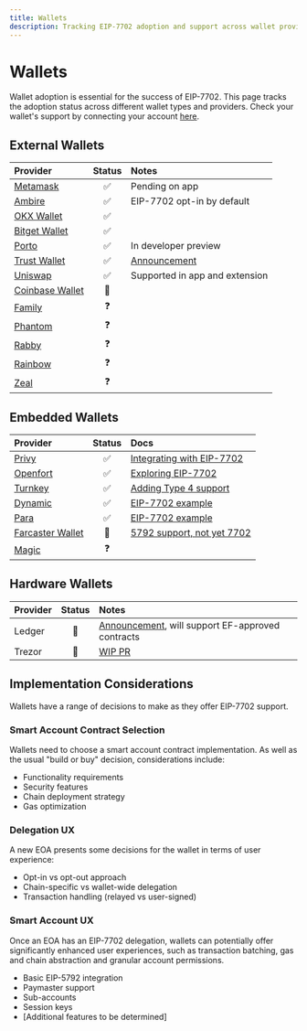```yaml
---
title: Wallets
description: Tracking EIP-7702 adoption and support across wallet providers and types.
---
```

# Wallets

Wallet adoption is essential for the success of EIP-7702. This page tracks the adoption status across different wallet types and providers. Check your wallet's support by connecting your account [here](https://7702checker.azfuller.com/).

## External Wallets

| Provider | Status | Notes |
|:---------|:------:|:------|
| [Metamask](https://metamask.io) | ✅ | Pending on app |
| [Ambire](https://www.ambire.com/) | ✅ | EIP-7702 opt-in by default |
| [OKX Wallet](https://web3.okx.com/) | ✅ | |
| [Bitget Wallet](https://web3.bitget.com/en) | ✅ | |
| [Porto](https://porto.sh/) | ✅ | In developer preview |
| [Trust Wallet](https://trustwallet.com/) | ✅ | [Announcement](https://x.com/TrustWallet/status/1920076571064389771) |
| [Uniswap](https://wallet.uniswap.org/) | ✅ | Supported in app and extension |
| [Coinbase Wallet](https://www.coinbase.com/en-gb/wallet) | 🔄 | |
| [Family](https://family.co/) | ❓ | |
| [Phantom](https://phantom.com/en-GB) | ❓ | |
| [Rabby](https://rabby.io/) | ❓ | |
| [Rainbow](https://rainbow.me/en/) | ❓ | |
| [Zeal](https://www.zeal.app/) | ❓ | |

## Embedded Wallets

| Provider | Status | Docs |
|:---------|:------:|:------|
| [Privy](https://www.privy.io/) | ✅ | [Integrating with EIP-7702](https://docs.privy.io/recipes/react/eip-770) |
| [Openfort](https://www.openfort.io/) | ✅ | [Exploring EIP-7702](https://www.openfort.io/blog/erc7702-part1) |
| [Turnkey](http://turnkey.com/) | ✅ | [Adding Type 4 support](https://docs.turnkey.com/networks/ethereum#eip-7702-type-4-support) |
| [Dynamic](https://www.dynamic.xyz) | ✅ | [EIP-7702 example](https://docs.dynamic.xyz/smart-wallets/smart-wallet-providers/zerodev#complete-eip-7702-example) |
| [Para](https://www.getpara.com/) | ✅ | [EIP-7702 example](https://github.com/getpara/examples-hub/blob/main/server/with-node/examples/zerodev/eip7702.ts) |
| [Farcaster Wallet](https://miniapps.farcaster.xyz/) |  🔄  | [5792 support, not yet 7702](https://miniapps.farcaster.xyz/docs/sdk/changelog#july-25-2025) |
| [Magic](https://magic.link/docs/wallets/overview) | ❓ | |

## Hardware Wallets

| Provider | Status | Notes |
|:---------|:------:|:------|
| Ledger | 🔄 | [Announcement](https://www.ledger.com/blog-pectra-upgrade-announcement), will support EF-approved contracts|
| Trezor | 🔄 | [WIP PR](https://github.com/trezor/trezor-firmware/pull/4945) |

## Implementation Considerations

Wallets have a range of decisions to make as they offer EIP-7702 support.

### Smart Account Contract Selection
Wallets need to choose a smart account contract implementation. As well as the usual "build or buy" decision, considerations include:
- Functionality requirements
- Security features
- Chain deployment strategy
- Gas optimization

### Delegation UX
A new EOA presents some decisions for the wallet in terms of user experience:
- Opt-in vs opt-out approach
- Chain-specific vs wallet-wide delegation
- Transaction handling (relayed vs user-signed)

### Smart Account UX
Once an EOA has an EIP-7702 delegation, wallets can potentially offer significantly enhanced user experiences, such as transaction batching, gas and chain abstraction and granular account permissions.
- Basic EIP-5792 integration
- Paymaster support
- Sub-accounts
- Session keys
- [Additional features to be determined]